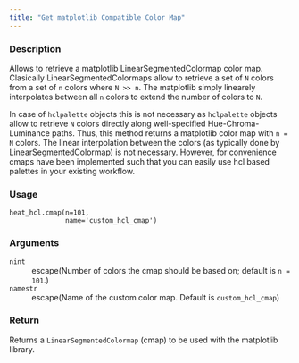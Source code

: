```yaml
---
title: "Get matplotlib Compatible Color Map"
---
```


### Description

Allows to retrieve a matplotlib LinearSegmentedColormap color map.
Clasically LinearSegmentedColormaps allow to retrieve a set of `N`
colors from a set of `n` colors where `N >> n`. The matplotlib
simply linearely interpolates between all `n` colors to extend
the number of colors to `N`.

In case of `hclpalette` objects this is not necessary as
`hclpalette` objects allow to retrieve `N` colors directly
along well-specified Hue-Chroma-Luminance paths. Thus, this method
returns a matplotlib color map with `n = N` colors. The linear 
interpolation between the colors (as typically done by
LinearSegmentedColormap) is not necessary. However, for convenience
cmaps have been implemented such that you can easily use hcl based
palettes in your existing workflow.

### Usage

<pre><code class='language-python'>heat_hcl.cmap(n=101,<br/>              name=&#x27;custom_hcl_cmap&#x27;)</code></pre>

### Arguments

<dl class="pyp-list param-list">
  <dt style = "white-space: nowrap; font-family: monospace; vertical-align: top">
   <code id="colorspace.palettes.heat_hcl.cmap:n">n</code><code class="argument-class">int</code>
  </dt>
 <dd>escape(Number of colors the cmap should be based on; default is `n = 101`.)</dd>
  <dt style = "white-space: nowrap; font-family: monospace; vertical-align: top">
   <code id="colorspace.palettes.heat_hcl.cmap:name">name</code><code class="argument-class">str</code>
  </dt>
 <dd>escape(Name of the custom color map. Default is `custom_hcl_cmap`)</dd>
</dl>

### Return

Returns a `LinearSegmentedColormap` (cmap) to be used
with the matplotlib library.
